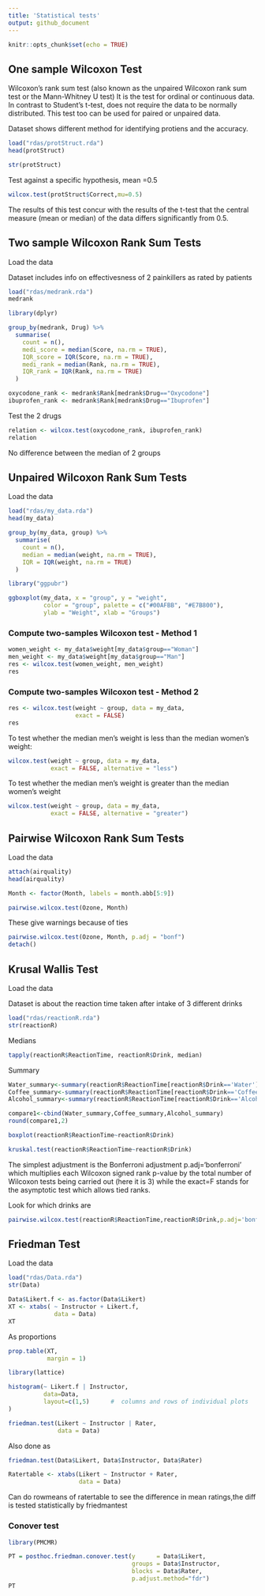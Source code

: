 ```yaml
---
title: 'Statistical tests'
output: github_document
---
```


```r
knitr::opts_chunk$set(echo = TRUE)
```

## One sample Wilcoxon Test

Wilcoxon's rank sum test (also known as the unpaired Wilcoxon rank sum test or the Mann-Whitney U test)	It is the test for ordinal or continuous data. In contrast to Student's t-test, does not require the data to be normally distributed. This test too can be used for paired or unpaired data.

Dataset shows different method for identifying protiens and the accuracy.
```r
load("rdas/protStruct.rda")
head(protStruct)
```

```r
str(protStruct)
```

Test against a specific hypothesis, mean =0.5
```r
wilcox.test(protStruct$Correct,mu=0.5) 
```

The results of this test concur with the results of the t-test that the central measure (mean or median) of the data differs significantly from 0.5. 

## Two sample Wilcoxon Rank Sum Tests
Load the data

Dataset includes info on effectivesness of 2 painkillers as rated by patients
```r
load("rdas/medrank.rda")
medrank
```

```r
library(dplyr)
```

```r
group_by(medrank, Drug) %>%
  summarise(
    count = n(),
    medi_score = median(Score, na.rm = TRUE),
    IQR_score = IQR(Score, na.rm = TRUE),
    medi_rank = median(Rank, na.rm = TRUE),
    IQR_rank = IQR(Rank, na.rm = TRUE)
  )
```

```r
oxycodone_rank <- medrank$Rank[medrank$Drug=="Oxycodone"]
ibuprofen_rank <- medrank$Rank[medrank$Drug=="Ibuprofen"]
```

Test the 2 drugs
```r
relation <- wilcox.test(oxycodone_rank, ibuprofen_rank)
relation
```

No difference between the median of 2 groups


## Unpaired Wilcoxon Rank Sum Tests

Load the data
```r
load("rdas/my_data.rda")
head(my_data)
```

```r
group_by(my_data, group) %>%
  summarise(
    count = n(),
    median = median(weight, na.rm = TRUE),
    IQR = IQR(weight, na.rm = TRUE)
  )

```

```r
library("ggpubr")
```

```r
ggboxplot(my_data, x = "group", y = "weight", 
          color = "group", palette = c("#00AFBB", "#E7B800"),
          ylab = "Weight", xlab = "Groups")
```

###  Compute two-samples Wilcoxon test - Method 1

```r
women_weight <- my_data$weight[my_data$group=="Woman"]
men_weight <- my_data$weight[my_data$group=="Man"]
res <- wilcox.test(women_weight, men_weight)
res
```


### Compute two-samples Wilcoxon test - Method 2

```r
res <- wilcox.test(weight ~ group, data = my_data,
                   exact = FALSE)
res
```

To test whether the median men's weight is less than the median women's weight:
```r
wilcox.test(weight ~ group, data = my_data, 
            exact = FALSE, alternative = "less")
```

To test whether the median men's weight is greater than the median women's weight
```r
wilcox.test(weight ~ group, data = my_data,
            exact = FALSE, alternative = "greater")
```


## Pairwise Wilcoxon Rank Sum Tests

Load the data
```r
attach(airquality)
head(airquality)
```

```r
Month <- factor(Month, labels = month.abb[5:9])
```

```r
pairwise.wilcox.test(Ozone, Month)
```
These give warnings because of ties

```r
pairwise.wilcox.test(Ozone, Month, p.adj = "bonf")
detach()
```


## Krusal Wallis Test

Load the data

Dataset is about the reaction time taken after intake of 3 different drinks
```r
load("rdas/reactionR.rda")
str(reactionR)
```

Medians
```r
tapply(reactionR$ReactionTime, reactionR$Drink, median)
```

Summary
```r
Water_summary<-summary(reactionR$ReactionTime[reactionR$Drink=='Water'])
Coffee_summary<-summary(reactionR$ReactionTime[reactionR$Drink=='Coffee'])
Alcohol_summary<-summary(reactionR$ReactionTime[reactionR$Drink=='Alcohol'])
```

```r
compare1<-cbind(Water_summary,Coffee_summary,Alcohol_summary)
round(compare1,2)
```

```r
boxplot(reactionR$ReactionTime~reactionR$Drink)
```

```r
kruskal.test(reactionR$ReactionTime~reactionR$Drink)
```

The simplest adjustment is the Bonferroni adjustment p.adj='bonferroni' which multiplies each Wilcoxon signed rank p-value by the total number of Wilcoxon tests being carried out (here it is 3) while the exact=F stands for the asymptotic test which allows tied ranks.

Look for which drinks are

```r
pairwise.wilcox.test(reactionR$ReactionTime,reactionR$Drink,p.adj='bonferroni',exact=F)
```

## Friedman Test

Load the data
```r
load("rdas/Data.rda")
str(Data)
```

```r
Data$Likert.f <- as.factor(Data$Likert)
XT <- xtabs( ~ Instructor + Likert.f,
             data = Data)
XT
```

As proportions
```r
prop.table(XT, 
           margin = 1)
```

```r
library(lattice)
```

```r
histogram(~ Likert.f | Instructor,
          data=Data,
          layout=c(1,5)      #  columns and rows of individual plots
)
```


```r
friedman.test(Likert ~ Instructor | Rater,
              data = Data)

```

Also done as
```r
friedman.test(Data$Likert, Data$Instructor, Data$Rater)
```

```r
Ratertable <- xtabs(Likert ~ Instructor + Rater, 
                    data = Data)
```

Can do rowmeans of ratertable to see the difference in mean ratings,the diff is tested statistically by friedmantest

### Conover test

```r
library(PMCMR)
```

```r
PT = posthoc.friedman.conover.test(y      = Data$Likert,
                                   groups = Data$Instructor,
                                   blocks = Data$Rater,
                                   p.adjust.method="fdr")
PT
```

